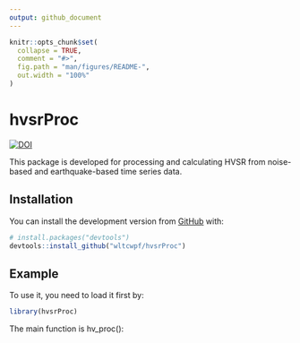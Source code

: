 ```yaml
---
output: github_document
---
```


<!-- README.md is generated from README.Rmd. Please edit that file -->

```r
knitr::opts_chunk$set(
  collapse = TRUE,
  comment = "#>",
  fig.path = "man/figures/README-",
  out.width = "100%"
)
```
# hvsrProc

<!-- badges: start -->
[![DOI](https://zenodo.org/badge/358467058.svg)](https://zenodo.org/badge/latestdoi/358467058)

<!-- badges: end -->

This package is developed for processing and calculating HVSR from noise-based and earthquake-based time series data.

## Installation

You can install the development version from [GitHub](https://github.com/) with:

``` r
# install.packages("devtools")
devtools::install_github("wltcwpf/hvsrProc")
```
## Example

To use it, you need to load it first by:

```r
library(hvsrProc)
```

The main function is hv_proc():



